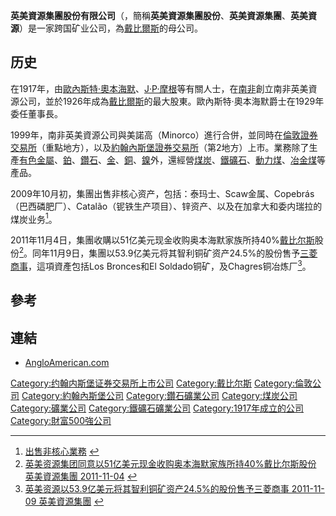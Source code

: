 {{Infobox company
| name = Anglo American plc
| logo =
| logo_size = 250px
| type = [[公共有限公司|公共有限公司]]
| traded_as = {{LSE|AAL}}<br>{{JSE|AGL}}<br>[[富時100|FTSE 100成分股]]
| industry = 金屬、採礦
| foundation = 1917（約翰內斯堡）<br><small>Anglo American Corporation</small><br>1999（倫敦）<br><small>Anglo American plc</small>
| location_city = [[倫敦|倫敦]]<br>[[約翰內斯堡|約翰內斯堡]]
| area_served = 全球
| key_people = Stuart Chambers（董事長）<br>Mark Cutifani（CEO）<ref>{{cite web|url=http://www.angloamerican.com/media/releases/2013pr/2013-01-08/|archive-url=https://web.archive.org/web/20130111013711/http://www.angloamerican.com/media/releases/2013pr/2013-01-08|archive-date=2013|title=Anglo American appoints Mark Cutifani as Chief Executive|accessdate=18 July 2013}}</ref>
| products = 銅、鑽石、鐵、煤、镍、鉑
| revenue = US$298.7亿<ref name=prelims>{{cite web|url=https://www.angloamerican.com/~/media/Files/A/Anglo-American-Group/PLC/media/press-release/releases/2020pr/preliminary-results-2019.pdf|title=Preliminary Results 2019|publisher=Anglo American plc|accessdate=27 February 2020}}</ref>
| operating_income = {{US$}}67.2亿<ref name=prelims/>
| net_income = {{US$}}45.8亿<ref name=prelims/>
| num_employees = 90,000（2020）<ref>{{cite web|url=https://www.angloamerican.com/about-us/at-a-glance|title=At a glance|publisher=Anglo American plc|accessdate=27 February 2020|archive-date=2020-11-13|archive-url=https://web.archive.org/web/20201113052518/https://www.angloamerican.com/about-us/at-a-glance|dead-url=no}}</ref>
| subsid = [[戴比爾斯|戴比爾斯]]
| homepage = {{url|http://www.angloamerican.com}}
}}

'''英美資源集團股份有限公司'''（{{lang-en|Anglo American plc}}，簡稱'''英美資源集團股份'''、'''英美資源集團'''、'''英美資源'''）是一家跨国矿业公司，為[[戴比爾斯|戴比爾斯]]的母公司。

==历史==
在1917年，由[[歐內斯特·奧本海默|歐內斯特·奧本海默]]、[[J·P·摩根|J·P·摩根]]等有關人士，在[[南非|南非]]創立南非英美資源公司，並於1926年成為[[戴比爾斯|戴比爾斯]]的最大股東。歐內斯特·奧本海默爵士在1929年委任董事長。

1999年，南非英美資源公司與美諾高（Minorco）進行合併，並同時在[[倫敦證券交易所|倫敦證券交易所]]（重點地方），以及[[約翰內斯堡證券交易所|約翰內斯堡證券交易所]]（第2地方）上市。業務除了生產[[有色金屬|有色金屬]]、[[鉑|鉑]]、[[鑽石|鑽石]]、[[金|金]]、[[銅|銅]]、[[鎳|鎳]]外，還經營[[煤炭|煤炭]]、[[鐵礦石|鐵礦石]]、[[動力煤|動力煤]]、[[冶金煤|冶金煤]]等產品。

2009年10月初，集團出售非核心资产，包括：泰玛士、Scaw金属、Copebrás（巴西磷肥厂）、Catalão（铌铁生产项目）、锌资产、以及在加拿大和委内瑞拉的煤炭业务<ref>[http://www.angloamerican.com.cn/index.php/other_mining/ 出售非核心業務] {{webarchive|url=https://web.archive.org/web/20120209070854/http://www.angloamerican.com.cn/index.php/other_mining |date=2012-02-09 }}</ref>。

2011年11月4日，集團收購以51亿美元现金收购奥本海默家族所持40%[[戴比尔斯|戴比尔斯]]股份<ref>[http://www.angloamerican.com.cn/details/index.php/news/2011-11/57/ 英美资源集团同意以51亿美元现金收购奥本海默家族所持40%戴比尔斯股份 英美資源集團 2011-11-04] {{webarchive|url=https://web.archive.org/web/20120311085551/http://www.angloamerican.com.cn/details/index.php/news/2011-11/57/ |date=2012-03-11 }}</ref>。同年11月9日，集團以53.9亿美元将其智利铜矿资产24.5%的股份售予[[三菱商事|三菱商事]]，這項資產包括Los Bronces和El Soldado铜矿，及Chagres铜冶炼厂<ref>[http://www.angloamerican.com.cn/details/index.php/news/2011-11/58/ 英美资源以53.9亿美元将其智利铜矿资产24.5%的股份售予三菱商事 2011-11-09 英美資源集團] {{webarchive|url=https://web.archive.org/web/20120310140148/http://www.angloamerican.com.cn/details/index.php/news/2011-11/58/ |date=2012-03-10 }}</ref>。

==參考==
{{reflist}}

==連結==
*[http://www.angloamerican.com AngloAmerican.com] {{Wayback|url=http://www.angloamerican.com/ |date=20210322172319 }}

{{FTSE 100}}
[[Category:约翰内斯堡证券交易所上市公司|Category:约翰内斯堡证券交易所上市公司]]
[[Category:戴比尔斯|Category:戴比尔斯]]
[[Category:倫敦公司|Category:倫敦公司]]
[[Category:約翰內斯堡公司|Category:約翰內斯堡公司]]
[[Category:鑽石礦業公司|Category:鑽石礦業公司]]
[[Category:煤炭公司|Category:煤炭公司]]
[[Category:礦業公司|Category:礦業公司]]
[[Category:鐵礦石礦業公司|Category:鐵礦石礦業公司]]
[[Category:1917年成立的公司|Category:1917年成立的公司]]
[[Category:財富500強公司|Category:財富500強公司]]